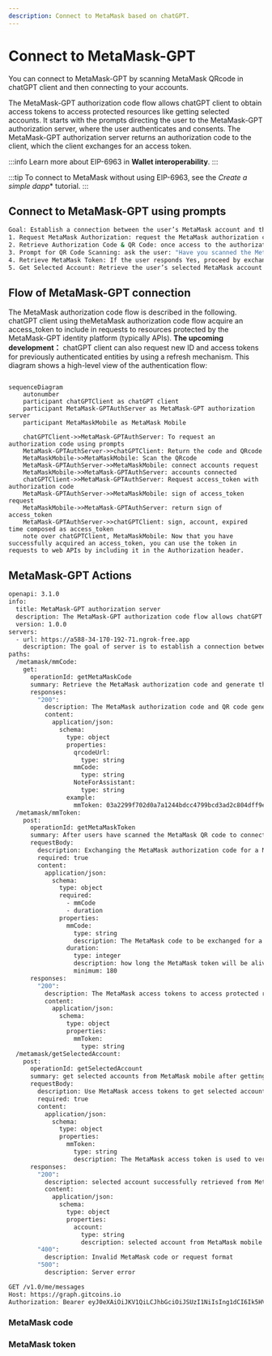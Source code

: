 ```yaml
---
description: Connect to MetaMask based on chatGPT.
---
```


# Connect to MetaMask-GPT

You can connect to MetaMask-GPT by scanning MetaMask QRcode in chatGPT client and then connecting to your accounts.

The MetaMask-GPT authorization code flow allows chatGPT client to obtain access tokens to access protected resources like getting selected accounts.
It starts with the prompts directing the user to the MetaMask-GPT authorization server, where the user authenticates and consents.
The MetaMask-GPT authorization server returns an authorization code to the client, which the client exchanges for an access token.

:::info
Learn more about EIP-6963 in **Wallet interoperability**.
:::

:::tip
To connect to MetaMask without using EIP-6963, see the *Create a simple dapp** tutorial.
:::

## Connect to MetaMask-GPT using prompts

```bash title="Prompts"
Goal: Establish a connection between the user’s MetaMask account and the GPT client, retrieve the MetaMask authorization code and QR code, generate a MetaMask token, and access the selected account.
1. Request MetaMask Authorization: request the MetaMask authorization code and MetaMask QR code from the GPT client to initiate the connection to MetaMask via the authorization server.
2. Retrieve Authorization Code & QR Code: once access to the authorization server is successful, retrieve the MetaMask authorization code and generate the MetaMask QR code.
3. Prompt for QR Code Scanning: ask the user: "Have you scanned the MetaMask QR code to connect your account?" 
4. Retrieve MetaMask Token: If the user responds Yes, proceed by exchanging the MetaMask authorization code for a MetaMask token.
5. Get Selected Account: Retrieve the user’s selected MetaMask account from the MetaMask mobile app.
```

## Flow of MetaMask-GPT connection
The MetaMask authorization code flow is described in the following. chatGPT client using theMetaMask authorization code flow acquire an access_token to include in requests to resources protected by the MetaMask-GPT identity platform (typically APIs). **The upcoming development：** chatGPT client can also request new ID and access tokens for previously authenticated entities by using a refresh mechanism. This diagram shows a high-level view of the authentication flow:

```mermaid

sequenceDiagram
    autonumber
    participant chatGPTClient as chatGPT client
    participant MetaMask-GPTAuthServer as MetaMask-GPT authorization server
    participant MetaMaskMobile as MetaMask Mobile

    chatGPTClient->>MetaMask-GPTAuthServer: To request an authorization code using prompts
    MetaMask-GPTAuthServer->>chatGPTClient: Return the code and QRcode
    MetaMaskMobile->>MetaMaskMobile: Scan the QRcode 
    MetaMask-GPTAuthServer->>MetaMaskMobile: connect accounts request
    MetaMaskMobile->>MetaMask-GPTAuthServer: accounts connected
    chatGPTClient->>MetaMask-GPTAuthServer: Request access_token with authorization code
    MetaMask-GPTAuthServer->>MetaMaskMobile: sign of access_token  request
    MetaMaskMobile->>MetaMask-GPTAuthServer: return sign of access_token 
    MetaMask-GPTAuthServer->>chatGPTClient: sign, account, expired time composed as access_token
    note over chatGPTClient, MetaMaskMobile: Now that you have successfully acquired an access_token, you can use the token in requests to web APIs by including it in the Authorization header.

```

## MetaMask-GPT Actions

```bash title="Actions Schema"
openapi: 3.1.0
info:
  title: MetaMask-GPT authorization server
  description: The MetaMask-GPT authorization code flow allows chatGPT client to obtain access tokens to access protected resources like getting selected accounts. It starts with the prompts directing the user to the MetaMask-GPT authorization server, where the user authenticates and consents. The MetaMask-GPT authorization server returns an authorization code to the client, which the client exchanges for an access token.
  version: 1.0.0
servers:
  - url: https://a588-34-170-192-71.ngrok-free.app
    description: The goal of server is to establish a connection between the user’s MetaMask account and the GPT client, retrieve the MetaMask authorization code and QR code, generate a MetaMask token, and access the selected account. First, Request MetaMask Authorization: request the MetaMask authorization code and MetaMask QR code from the GPT client to initiate the connection to MetaMask via the authorization server. Second, Retrieve Authorization Code & QR Code: once access to the authorization server is successful, retrieve the MetaMask authorization code and generate the MetaMask QR code. Third, Prompt for QR Code Scanning: ask the user: "Have you scanned the MetaMask QR code to connect your account?" Fourth, Retrieve MetaMask Token: If the user responds Yes, proceed by exchanging the MetaMask authorization code for a MetaMask token. Fifth, Get Selected Account: Retrieve the user’s selected MetaMask account from the MetaMask mobile app.
paths:
  /metamask/mmCode:
    get:
      operationId: getMetaMaskCode
      summary: Retrieve the MetaMask authorization code and generate the MetaMask QR code to be exchanged for a MetaMask token.
      responses:
        "200":
          description: The MetaMask authorization code and QR code generated to be exchanged for a MetaMask token.
          content:
            application/json:
              schema:
                type: object
                properties:
                  qrcodeUrl:
                    type: string
                  mmCode:
                    type: string
                  NoteForAssistant:
                    type: string
                example:
                  mmToken: 03a2299f702d0a7a1244bdcc4799bcd3ad2c804dff9ea6c992f1386cc05eeb622f
  /metamask/mmToken:
    post:
      operationId: getMetaMaskToken
      summary: After users have scanned the MetaMask QR code to connect your account, exchanging the MetaMask authorization code for a MetaMask token
      requestBody:
        description: Exchanging the MetaMask authorization code for a MetaMask token.
        required: true
        content:
          application/json:
            schema:
              type: object
              required:
                - mmCode
                - duration
              properties:
                mmCode:
                  type: string
                  description: The MetaMask code to be exchanged for a MetaMask token.
                duration:
                  type: integer
                  description: how long the MetaMask token will be alive in minute.
                  minimum: 180
      responses:
        "200":
          description: The MetaMask access tokens to access protected resources like getting selected accounts..
          content:
            application/json:
              schema:
                type: object
                properties:
                  mmToken:
                    type: string
  /metamask/getSelectedAccount:
    post:
      operationId: getSelectedAccount
      summary: get selected accounts from MetaMask mobile after getting MetaMask access tokens
      requestBody:
        description: Use MetaMask access tokens to get selected accounts
        required: true
        content:
          application/json:
            schema:
              type: object
              properties:
                mmToken:
                  type: string
                  description: The MetaMask access token is used to verify the identity of the user or client
      responses:
        "200":
          description: selected account successfully retrieved from MetaMask mobile
          content:
            application/json:
              schema:
                type: object
                properties:
                  account:
                    type: string
                    description: selected account from MetaMask mobile
        "400":
          description: Invalid MetaMask code or request format
        "500":
          description: Server error

```

```bash title="HTTP"
GET /v1.0/me/messages
Host: https://graph.gitcoins.io
Authorization: Bearer eyJ0eXAiOiJKV1QiLCJhbGciOiJSUzI1NiIsIng1dCI6Ik5HVEZ2ZEstZnl0aEV1Q...
```

### MetaMask code

### MetaMask token
